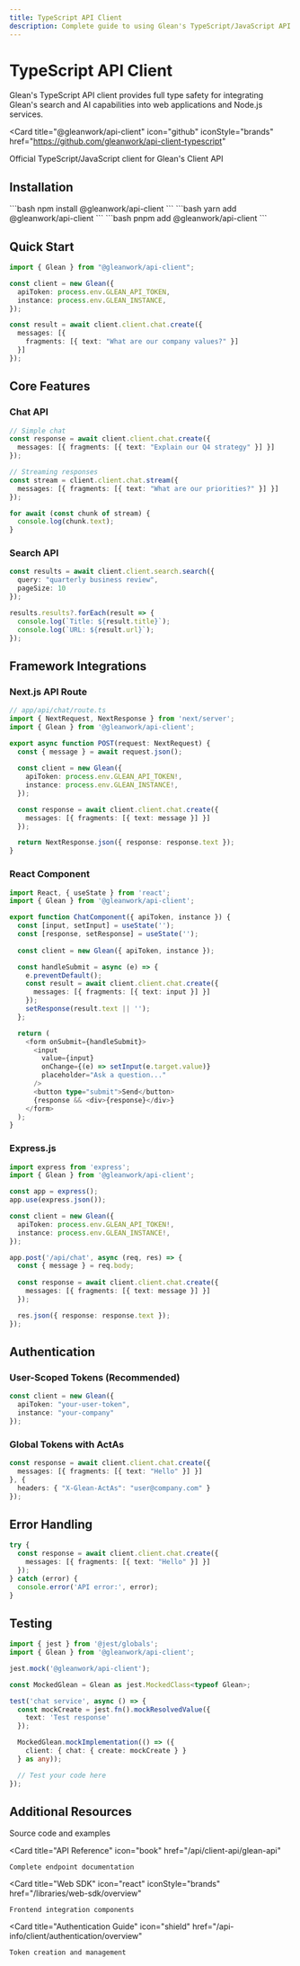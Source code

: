 ```yaml
---
title: TypeScript API Client
description: Complete guide to using Glean's TypeScript/JavaScript API client
---
```



# TypeScript API Client

Glean's TypeScript API client provides full type safety for integrating Glean's search and AI capabilities into web applications and Node.js services.

<Card
  title="@gleanwork/api-client"
  icon="github"
  iconStyle="brands"
  href="https://github.com/gleanwork/api-client-typescript"
>
  Official TypeScript/JavaScript client for Glean's Client API
</Card>

## Installation

<Tabs>
  <TabItem value="npm" label="npm">
    ```bash
    npm install @gleanwork/api-client
    ```
  </TabItem>
  <TabItem value="yarn" label="yarn">
    ```bash
    yarn add @gleanwork/api-client
    ```
  </TabItem>
  <TabItem value="pnpm" label="pnpm">
    ```bash
    pnpm add @gleanwork/api-client
    ```
  </TabItem>
</Tabs>

## Quick Start

```typescript
import { Glean } from "@gleanwork/api-client";

const client = new Glean({
  apiToken: process.env.GLEAN_API_TOKEN,
  instance: process.env.GLEAN_INSTANCE,
});

const result = await client.client.chat.create({
  messages: [{
    fragments: [{ text: "What are our company values?" }]
  }]
});
```

## Core Features

### Chat API

```typescript
// Simple chat
const response = await client.client.chat.create({
  messages: [{ fragments: [{ text: "Explain our Q4 strategy" }] }]
});

// Streaming responses
const stream = client.client.chat.stream({
  messages: [{ fragments: [{ text: "What are our priorities?" }] }]
});

for await (const chunk of stream) {
  console.log(chunk.text);
}
```

### Search API

```typescript
const results = await client.client.search.search({
  query: "quarterly business review",
  pageSize: 10
});

results.results?.forEach(result => {
  console.log(`Title: ${result.title}`);
  console.log(`URL: ${result.url}`);
});
```

## Framework Integrations

### Next.js API Route

```typescript
// app/api/chat/route.ts
import { NextRequest, NextResponse } from 'next/server';
import { Glean } from '@gleanwork/api-client';

export async function POST(request: NextRequest) {
  const { message } = await request.json();
  
  const client = new Glean({
    apiToken: process.env.GLEAN_API_TOKEN!,
    instance: process.env.GLEAN_INSTANCE!,
  });

  const response = await client.client.chat.create({
    messages: [{ fragments: [{ text: message }] }]
  });

  return NextResponse.json({ response: response.text });
}
```

### React Component

```typescript
import React, { useState } from 'react';
import { Glean } from '@gleanwork/api-client';

export function ChatComponent({ apiToken, instance }) {
  const [input, setInput] = useState('');
  const [response, setResponse] = useState('');
  
  const client = new Glean({ apiToken, instance });

  const handleSubmit = async (e) => {
    e.preventDefault();
    const result = await client.client.chat.create({
      messages: [{ fragments: [{ text: input }] }]
    });
    setResponse(result.text || '');
  };

  return (
    <form onSubmit={handleSubmit}>
      <input
        value={input}
        onChange={(e) => setInput(e.target.value)}
        placeholder="Ask a question..."
      />
      <button type="submit">Send</button>
      {response && <div>{response}</div>}
    </form>
  );
}
```

### Express.js

```typescript
import express from 'express';
import { Glean } from '@gleanwork/api-client';

const app = express();
app.use(express.json());

const client = new Glean({
  apiToken: process.env.GLEAN_API_TOKEN!,
  instance: process.env.GLEAN_INSTANCE!,
});

app.post('/api/chat', async (req, res) => {
  const { message } = req.body;
  
  const response = await client.client.chat.create({
    messages: [{ fragments: [{ text: message }] }]
  });

  res.json({ response: response.text });
});
```

## Authentication

### User-Scoped Tokens (Recommended)

```typescript
const client = new Glean({
  apiToken: "your-user-token",
  instance: "your-company"
});
```

### Global Tokens with ActAs

```typescript
const response = await client.client.chat.create({
  messages: [{ fragments: [{ text: "Hello" }] }]
}, {
  headers: { "X-Glean-ActAs": "user@company.com" }
});
```

## Error Handling

```typescript
try {
  const response = await client.client.chat.create({
    messages: [{ fragments: [{ text: "Hello" }] }]
  });
} catch (error) {
  console.error('API error:', error);
}
```

## Testing

```typescript
import { jest } from '@jest/globals';
import { Glean } from '@gleanwork/api-client';

jest.mock('@gleanwork/api-client');

const MockedGlean = Glean as jest.MockedClass<typeof Glean>;

test('chat service', async () => {
  const mockCreate = jest.fn().mockResolvedValue({
    text: 'Test response'
  });

  MockedGlean.mockImplementation(() => ({
    client: { chat: { create: mockCreate } }
  } as any));

  // Test your code here
});
```

## Additional Resources

<CardGroup cols={2}>
  <Card 
    title="GitHub Repository"
    icon="github"
    iconStyle="brands"
    href="https://github.com/gleanwork/api-client-typescript"
  >
    Source code and examples
  </Card>
  
  <Card 
    title="API Reference"
    icon="book"
    href="/api/client-api/glean-api"
  >
    Complete endpoint documentation
  </Card>
  
  <Card 
    title="Web SDK"
    icon="react"
    iconStyle="brands"
    href="/libraries/web-sdk/overview"
  >
    Frontend integration components
  </Card>
  
  <Card 
    title="Authentication Guide"
    icon="shield"
    href="/api-info/client/authentication/overview"
  >
    Token creation and management
  </Card>
</CardGroup> 